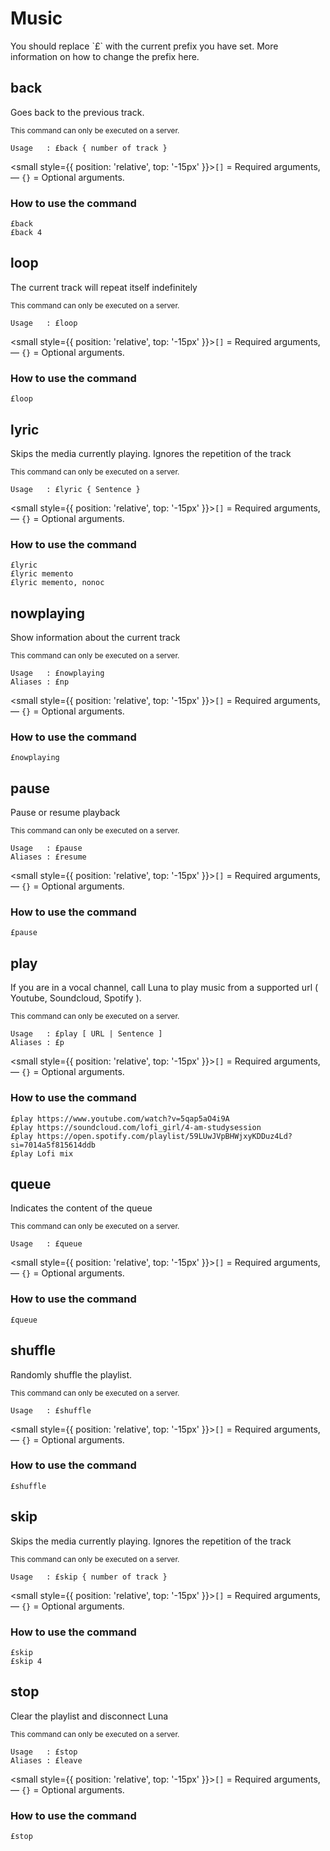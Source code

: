 

# Music

<Callout emoji="ℹ️" background = 'bg-blue-100 dark:text-gray-800'>
    You should replace `£` with the current prefix you have set.
    More information on how to change the prefix here.
</Callout>

## back
Goes back to the previous track.

<small>This command can only be executed on a server.</small>

```
Usage   : £back { number of track }
```
<small style={{ position: 'relative', top: '-15px' }}>`[]` = Required arguments, — `{}` = Optional arguments.</small>

### How to use the command
```
£back
£back 4
```

## loop
The current track will repeat itself indefinitely

<small>This command can only be executed on a server.</small>

```
Usage   : £loop
```
<small style={{ position: 'relative', top: '-15px' }}>`[]` = Required arguments, — `{}` = Optional arguments.</small>

### How to use the command
```
£loop
```

## lyric
Skips the media currently playing. Ignores the repetition of the track

<small>This command can only be executed on a server.</small>

```
Usage   : £lyric { Sentence }
```
<small style={{ position: 'relative', top: '-15px' }}>`[]` = Required arguments, — `{}` = Optional arguments.</small>

### How to use the command
```
£lyric
£lyric memento
£lyric memento, nonoc
```

## nowplaying
Show information about the current track

<small>This command can only be executed on a server.</small>

```
Usage   : £nowplaying
Aliases : £np
```
<small style={{ position: 'relative', top: '-15px' }}>`[]` = Required arguments, — `{}` = Optional arguments.</small>

### How to use the command
```
£nowplaying
```

## pause
Pause or resume playback

<small>This command can only be executed on a server.</small>

```
Usage   : £pause
Aliases : £resume
```
<small style={{ position: 'relative', top: '-15px' }}>`[]` = Required arguments, — `{}` = Optional arguments.</small>

### How to use the command
```
£pause
```

## play
If you are in a vocal channel, call Luna to play music from a supported url ( Youtube, Soundcloud, Spotify ).

<small>This command can only be executed on a server.</small>

```
Usage   : £play [ URL | Sentence ]
Aliases : £p
```
<small style={{ position: 'relative', top: '-15px' }}>`[]` = Required arguments, — `{}` = Optional arguments.</small>

### How to use the command
```
£play https://www.youtube.com/watch?v=5qap5aO4i9A
£play https://soundcloud.com/lofi_girl/4-am-studysession
£play https://open.spotify.com/playlist/59LUwJVpBHWjxyKDDuz4Ld?si=7014a5f815614ddb
£play Lofi mix

```
## queue
Indicates the content of the queue

<small>This command can only be executed on a server.</small>

```
Usage   : £queue
```
<small style={{ position: 'relative', top: '-15px' }}>`[]` = Required arguments, — `{}` = Optional arguments.</small>

### How to use the command
```
£queue
```

## shuffle
Randomly shuffle the playlist.

<small>This command can only be executed on a server.</small>

```
Usage   : £shuffle
```
<small style={{ position: 'relative', top: '-15px' }}>`[]` = Required arguments, — `{}` = Optional arguments.</small>

### How to use the command
```
£shuffle
```

## skip
Skips the media currently playing. Ignores the repetition of the track

<small>This command can only be executed on a server.</small>

```
Usage   : £skip { number of track }
```
<small style={{ position: 'relative', top: '-15px' }}>`[]` = Required arguments, — `{}` = Optional arguments.</small>

### How to use the command
```
£skip
£skip 4
```


## stop
Clear the playlist and disconnect Luna

<small>This command can only be executed on a server.</small>

```
Usage   : £stop
Aliases : £leave
```
<small style={{ position: 'relative', top: '-15px' }}>`[]` = Required arguments, — `{}` = Optional arguments.</small>

### How to use the command
```
£stop
```